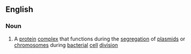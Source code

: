 ==English==

===Noun===
{{wikipedia}}
{{en-noun}}

# {{lb|en|protein}} A [[protein]] [[complex]] that functions during the [[segregation]] of [[plasmid]]s or [[chromosome]]s during [[bacterial]] [[cell]] [[division]]